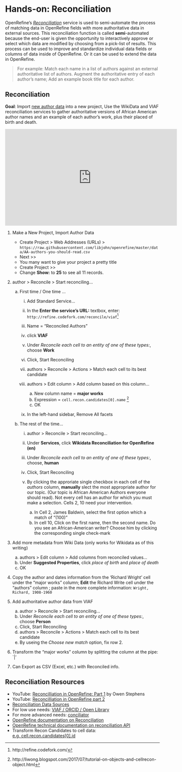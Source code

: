 # Hands-on: Reconciliation

OpenRefine's *[Reconciliation](https://github.com/OpenRefine/OpenRefine/wiki/Reconciliation)* service is used to semi-automate the process of matching data in OpenRefine fields with more authoritative data in external sources.  This reconciliation function is called **semi**-automated because the end-user is given the opportunity to interactively approve or select which data are modified by choosing from a pick-list of results. This process can be used to improve and standardize individual data fields or columns of data inside of OpenRefine.  Or it can be used to extend the data in OpenRefine.

> For example:  Match each name in a list of authors against an external authoritative list of authors. Augment the authoritative entry of each author's name; Add an example book title for each author.


## Reconciliation

**Goal**: Import [new author data](https://github.com/libjohn/openrefine/blob/master/data/AA-authors-you-should-read.csv) into a new project, Use the WikiData and VIAF reconciliation services to gather authoritative versions of African American author names and an example of each author's work, plus their placed of birth and death.

<div class="video"> 
<iframe width="560" height="315" src="https://www.youtube.com/embed/ugZaMCsvg90" frameborder="0" 
allowfullscreen></iframe>
</div>



1. Make a New Project, Import Author Data 

    - <span class="or-menu">Create Project  > Web Addresses (URLs) ></span> ` https://raw.githubusercontent.com/libjohn/openrefine/master/data/AA-authors-you-should-read.csv `
    - <span class="or-menu">Next >></span>  
    - You many want to give your project a pretty title
    - <span class="or-menu"> Create Project >> </span>
    - Change **Show:** to **25** to see all 11 records.


1. <span class="or-menu"> author > Reconcile > Start reconciling... </span>

    a. First time / One time ...
    
        i. <span class="or-menu"> Add Standard Service... </span>
        i. In the **Enter the service's URL:** textbox, enter:  ` http://refine.codefork.com/reconcile/viaf `^[http://refine.codefork.com/]
        i.  Name = "Reconciled Authors"
        i. click **VIAF**
        i. Under *Reconcile each cell to an entity of one of these types:*, choose **Work**
        i. Click, <span class="or-menu">Start Reconciling</span>
        i. <span class="or-menu">authors > Reconcile > Actions > Match each cell to its best candidate</span>
        i. <span class="or-menu">authors > Edit column > Add column based on this column... </span>
        
            a. New column name = **major works**
            b. Expression = `cell.recon.candidates[0].name`   ^[http://liwong.blogspot.com/2017/07/tutorial-on-objects-and-cellrecon-object.html]
            c. <span class="or-menu"> OK </span>
        i. In the left-hand sidebar,  <span class="or-menu">Remove All</span> facets
        
    b. The rest of the time...
    
        i. <span class="or-menu"> author > Reconcile > Start reconciling... </span>
        i. Under **Services**, click **Wikidata Reconciliation for OpenRefine (en)**
        i. Under *Reconcile each cell to an entity of one of these types:*, choose, **human**
        i. Click, <span class="or-menu">Start Reconciling</span>
        i. By clicking the approriate single checkbox in each cell of the *authors* column, **manually** slect the most appropriate author for our topic.  (Our topic is African American Authors everyone should read).  Not every cell has an author for which you must make a selection.  Cells 2, 10 need your intervention. 
        
            a. In Cell 2, James Baldwin, select the first option which a match of "(100)"
            a. In cell 10, Click on the first name, then the second name.  Do you see an African-American writer?  Choose him by clicking the corresponding single check-mark
            
2.  Add more metadata from Wiki Data  (only works for Wikidata as of this writing)

    a. <span class="or-menu">authors > Edit column > Add columns from reconciled values...</span>
    a. Under **Suggested Properties**, click *place of birth* and *place of death*
    a. <span class="or-menu">OK</span>
    
3.  Copy the author and dates information from the 'Richard Wright' cell under the "major works" column; **Edit** the Richard Write cell under the "authors" column ; paste in the more complete information:  `Wright, Richard, 1908-1960`
    
3. Add authoritative author data from VIAF

    a. <span class="or-menu"> author > Reconcile > Start reconciling... </span>
    a. Under *Reconcile each cell to an entity of one of these types:*, choose **Person**
    a. Click, <span class="or-menu">Start Reconciling</span>
    a. <span class="or-menu">authors > Reconcile > Actions > Match each cell to its best candidate</span>
    a. By useing the *Choose new match* option, fix row 2.
    
4. Transform the "major works" column by splitting the column at the pipe:  `|'
        
3. Can Export as CSV (Excel, etc.) with Reconciled info.


## Reconciliation Resources

- YouTube: [Reconcilliation in OpenRefine: Part 1](https://www.youtube.com/watch?v=q8ffvdeyuNQ) by Owen Stephens
- YouTube: [Reconcilliation in OpenRefine part 2](https://www.youtube.com/watch?v=0tQPmfb6IFk)
- [Reconciliation Data Sources](https://github.com/OpenRefine/OpenRefine/wiki/Reconcilable-Data-Sources)
- For low use needs:  [VIAF / ORCID / Open Library](http://refine.codefork.com/)
- For more advanced needs:  [conciliator](https://github.com/codeforkjeff/conciliator#conciliator)
- [OpenRefine documentation on Reconciliation](https://github.com/OpenRefine/OpenRefine/wiki/Reconciliation)
- [OpenRefine technical documentation on reconciliation API](https://github.com/OpenRefine/OpenRefine/wiki/Reconciliation-Service-API)
- Transform Recon Candidates to cell data: [e.g. cell.recon.candidates[0].id](http://liwong.blogspot.com/2017/07/tutorial-on-objects-and-cellrecon-object.html)

